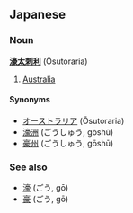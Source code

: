 ==Japanese==
===Noun===
'''[[濠]][[太]][[刺]][[利]]''' (Ōsutoraria)

# [[Australia]]

====Synonyms====
*[[オーストラリア]] (Ōsutoraria)
*[[濠洲]] (ごうしゅう, gōshū)
*[[豪州]] (ごうしゅう, gōshū)

===See also===
*[[濠]] (ごう, gō)
*[[豪]] (ごう, gō)